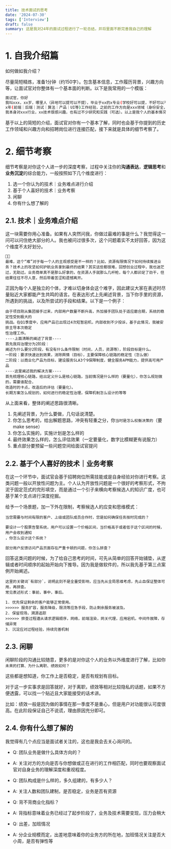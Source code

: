 ```yaml
---
title: 技术面试的思考
date: '2024-07-30'
tags: ['Interview']
draft: false
summary: 这是我对24年的面试过程进行了一轮总结，并将里面不断完善我自己的理解
---
```


# 1. 自我介绍篇

如何做如我介绍？

尽量简短精炼，准备1分钟（约150字）。包含基本信息，工作履历背景，兴趣方向等，让面试官对你整体有一个基本面的判断。以下是我常用的一个模版：

```bash
面试官，你好
我叫xxx，xx岁，哪里人（异地可以提可以不提），毕业于xx的x专业(学校好可以提，不好可以不提)
x年(前端｜后端｜测试｜算法｜产品｜UI等)工作经验，之前的工作方向是xxx领域（身份安全，LLM，数据研发，应用研发等等），
我本身对xxx行业，xx技术很感兴趣，也有过不少研究和实践（可选）。以上是我个人的基本情况。
```

基于以上的简短的介绍，面试官对你有一个基本了解，同时也会基于你提到的历史工作领域和兴趣方向和招聘岗位进行连接匹配，接下来就是具体的细节考察了。

# 2. 细节考察

细节考察是对你这个人进一步的深度考察，过程中关注你的**沟通表达**，**逻辑思考**和**业务沉淀**的综合能力，一般按照如下几个维度进行：

1. 选一个你认为的技术｜业务难点进行介绍
2. 基于个人喜好的技术｜业务考察
3. 闲聊
4. 你有什么想了解的

## 2.1. 技术｜业务难点介绍

这一块需要你用心准备。如果有人突然问我，你做过最难的事是什么？我觉得这一问可以问住绝大部分的人。我也被问过很多次，这个问题着实不太好回答，因为这个维度不太好划分。

```
😮‍💨
最难，这个“难”对于每一个人的主观感受是不一样的？比如，资源有限情况下如何持续推进业务？技术上的攻坚如何护航业务拿到最终的结果？其实这些都很难，回想创业过程中，我也迷茫过，无助过。业务商单真不是那么好拿的，在资源人手就那么几杆枪，每个人都卯足了劲干，但结果往往不尽人意，然后带着苦涩和遗憾离开。
```

正因为每个人是独立的个体，才难以切身体会这个难字，因此建议大家在表述时尽量贴近大家都能产生共鸣的语言。在表达形式上先阐述背景，当下你手里的资源，所遇到的挑战，以及所尝试的手段和结果。以下是一个例子：

```
由于项目刚从集团接手过来，内部用户数量不断升高，外加接手团队处于适应磨合期，系统的稳定性受到极大的
挑战。在Q1季度中，应用产品已出现过4次短暂宕机，内部收到不少投诉，基于此情况，我被安排主导本次稳定
性治理工作。
----上面清晰的阐述了背景----
首先我将治理分为2阶段：
阐述为什么要分2阶段，有没有什么条件限制（时间，人员，资源等），阶段目标是什么。
一阶段：要求快速达到效果，消除舆情（目标），主要保障核心链路的稳定性（怎么做）
二阶段：以商业化产品为目标，建设服务SLA3个9保障制度，健全服务APM能力，提供高可用产品
----这里阐述我的解决方案----
首先梳理核心链路，给出定义什么是核心链路，当前情况是什么样的（要量化），你怎么规划做的，需要谁配合，
改造时的卡点，改造后的评估（要量化）。
长期方案怎么规划的，如何进行的稳定性治理，保障机制怎么设计的等等
```

从上面来看，整体的阐述思路很清晰。

1. 先阐述背景，为什么要做，几句话说清楚。
2. 你怎么思考的，给出解题思路，冲突有轻重之分，你`当时是怎么权衡决策的`（要make sense）
3. 你怎么实施的，实施计划是怎么样的
4. 最终效果怎么样的，怎么评估效果（一定要量化，数字比模糊更有说服力）
5. 重点部分要预留一些问题空间给面试官提问

## 2.2. 基于个人喜好的技术｜业务考察

在这一个环节中，面试官会基于招聘岗位所需技能或是自身经验对你进行考察。这类问题一般以开放性问题为主。个人认为开放性问题是一个很好的考察形式，不拘泥于固定范式的完形填空，而是通过一个引子来横向考察候选人的知识广度，也可基于某个支点进行深度挖掘。

给予一个场景题，加一下外在限制，考察候选人的应变和思维模式：

```
当您需要与时间有限的客户、上级或团队成员合作时，您是如何确保任务按时完成的？
```

```
要设计一个股票告警系统，用户可以设置一个价格区间，当价格高于或者低于这个区间的时候，用户会收到通知
，你怎么设计这个系统？
```

```
部分用户反馈访问产品页面存在严重卡顿的问题，你怎么排查？
```

回答这类问题的时候，为了给自己思考的时间，可先从简单的回答开始铺垫，从逻辑或者时间顺序的起始开始向下推导。因为我是做软件的，所以我先基于第三点案例开始阐述。

```
这里的关键词`有部分`，说明此刻不是全量受影响，应当先从全局思维考虑，先止血保证整体可用，再排查。
常见表述形式：事前，事中，事后。

1. 优先保证剩余的客户能够正常使用。
>>>>>> 服务扩容，服务降级，限流等应急手段，防止剩余服务被波及。
2. 保留现场，溯源追踪
>>>>>> 排查过程遵从请求逻辑顺序，网络，前端渲染，网关代理，应用宕机，中间件故障，存储异常
3. 沉淀应对过程经验，持续完善机制
```

## 2.3. 闲聊

闲聊阶段的沟通比较随意，更多的是对你这个人的业务以外维度进行了解，比如你`未来的打算、为什么离职、绩效如何？`

这些都是想知道，你工作上是否稳定，是否有规划有目标。

对于这一步实事求是回答就好，对于离职，绩效等相对比较隐私的话题，如果不方便透露，可以找一个贴近且大家能接受的话术讲。

比如：绩效一般是因为做的事情在那一季度不是重心，但是用户对功能很认可度很高。在此阶段保证自己不说谎，理由原因充分即可。

## 2.4. 你有什么想了解的

我觉得有几个点应当是面试者关注的，这也是我会去关心询问的。

- Q: 团队业务是做什么具体方向的？
- A: 关注对方的方向是否与你想做或正在进行的工作相匹配，同时也要观察面试官对自身业务的理解深度和重视程度。

- Q: 团队构成是什么样的，多久组建的，有多少人？
- A: 关注人数和团队建制，是否稳定，业务是否有资源

- Q: 背不背商业化指标？
- A: 背指标意味着业务已经过了起步阶段了，业务及技术需要变现，压力会稍大

- Q: 出差，加班情况
- A: 分企业规模而定，出差地意味着你的业务方的所在地，加班情况关注是否大小周，是否有弹性等
